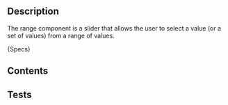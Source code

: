 
## Description
The range component is a slider that allows the user to select a value (or a set of values) from a range of values.

<Description>{Specs}</Description>

## Contents
<SpecsRangeContents />

## Tests
<SpecsRangeTests />
